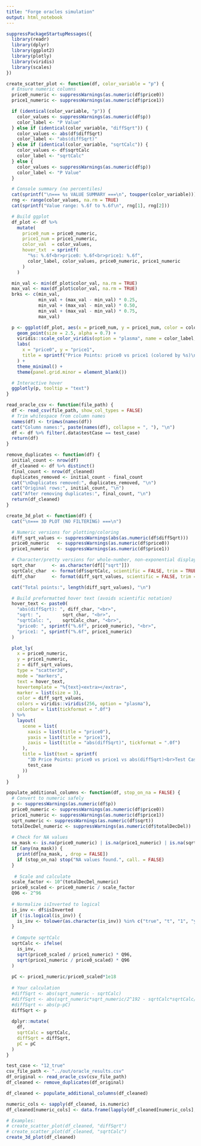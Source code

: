 ```yaml
---
title: "Forge oracles simulation"
output: html_notebook
---
```


```r
suppressPackageStartupMessages({
  library(readr)
  library(dplyr)
  library(ggplot2)
  library(plotly)
  library(viridis)
  library(scales)
})
```


```r
create_scatter_plot <- function(df, color_variable = "p") {
  # Ensure numeric columns
  price0_numeric <- suppressWarnings(as.numeric(df$price0))
  price1_numeric <- suppressWarnings(as.numeric(df$price1))

  if (identical(color_variable, "p")) {
    color_values <- suppressWarnings(as.numeric(df$p))
    color_label <- "P Value"
  } else if (identical(color_variable, "diffSqrt")) {
    color_values <- abs(df$diffSqrt)
    color_label <- "abs(diffSqrt)"
  } else if (identical(color_variable, "sqrtCalc")) {
    color_values <- df$sqrtCalc
    color_label <- "sqrtCalc"
  } else {
    color_values <- suppressWarnings(as.numeric(df$p))
    color_label <- "P Value"
  }

  # Console summary (no percentiles)
  cat(sprintf("\n=== %s VALUE SUMMARY ===\n", toupper(color_variable)))
  rng <- range(color_values, na.rm = TRUE)
  cat(sprintf("Value range: %.6f to %.6f\n", rng[1], rng[2]))

  # Build ggplot
  df_plot <- df %>%
    mutate(
      price0_num = price0_numeric,
      price1_num = price1_numeric,
      color_val  = color_values,
      hover_txt  = sprintf(
        "%s: %.6f<br>price0: %.6f<br>price1: %.6f",
        color_label, color_values, price0_numeric, price1_numeric
      )
    )

  min_val <- min(df_plot$color_val, na.rm = TRUE)
  max_val <- max(df_plot$color_val, na.rm = TRUE)
  brks <- c(min_val,
            min_val + (max_val - min_val) * 0.25,
            min_val + (max_val - min_val) * 0.50,
            min_val + (max_val - min_val) * 0.75,
            max_val)

  p <- ggplot(df_plot, aes(x = price0_num, y = price1_num, color = color_val, text = hover_txt)) +
    geom_point(size = 2.5, alpha = 0.7) +
    viridis::scale_color_viridis(option = "plasma", name = color_label, breaks = brks, labels = function(x) sprintf("%.6f", x)) +
    labs(
      x = "price0", y = "price1",
      title = sprintf("Price Points: price0 vs price1 (colored by %s)\nTest Case: %s", color_label, test_case)
    ) +
    theme_minimal() +
    theme(panel.grid.minor = element_blank())

  # Interactive hover
  ggplotly(p, tooltip = "text")
}
```

```r
read_oracle_csv <- function(file_path) {
  df <- read_csv(file_path, show_col_types = FALSE)
  # Trim whitespace from column names
  names(df) <- trimws(names(df))
  cat("Column names:", paste(names(df), collapse = ", "), "\n")
  df <- df %>% filter(.data$testCase == test_case)
  return(df)
}

remove_duplicates <- function(df) {
  initial_count <- nrow(df)
  df_cleaned <- df %>% distinct()
  final_count <- nrow(df_cleaned)
  duplicates_removed <- initial_count - final_count
  cat("\nDuplicates removed:", duplicates_removed, "\n")
  cat("Original rows:", initial_count, "\n")
  cat("After removing duplicates:", final_count, "\n")
  return(df_cleaned)
}
```

```r
create_3d_plot <- function(df) {
  cat("\n=== 3D PLOT (NO FILTERING) ===\n")

  # Numeric versions for plotting/coloring
  diff_sqrt_values <- suppressWarnings(abs(as.numeric(df$diffSqrt)))
  price0_numeric   <- suppressWarnings(as.numeric(df$price0))
  price1_numeric   <- suppressWarnings(as.numeric(df$price1))

  # Character/pretty versions for whole-number, non-exponential display
  sqrt_char      <- as.character(df[["sqrt"]])                    
  sqrtCalc_char  <- format(df$sqrtCalc, scientific = FALSE, trim = TRUE, digits = 22)
  diff_char      <- format(diff_sqrt_values, scientific = FALSE, trim = TRUE, digits = 22)

  cat("Total points:", length(diff_sqrt_values), "\n")

  # Build preformatted hover text (avoids scientific notation)
  hover_text <- paste0(
    "abs(diffSqrt): ", diff_char, "<br>",
    "sqrt: ",        sqrt_char, "<br>",
    "sqrtCalc: ",    sqrtCalc_char, "<br>",
    "price0: ", sprintf("%.6f", price0_numeric), "<br>",
    "price1: ", sprintf("%.6f", price1_numeric)
  )

  plot_ly(
    x = price0_numeric,
    y = price1_numeric,
    z = diff_sqrt_values,
    type = "scatter3d",
    mode = "markers",
    text = hover_text,
    hovertemplate = "%{text}<extra></extra>",
    marker = list(size = 3),
    color = diff_sqrt_values,
    colors = viridis::viridis(256, option = "plasma"),
    colorbar = list(tickformat = ".0f")
  ) %>%
    layout(
      scene = list(
        xaxis = list(title = "price0"),
        yaxis = list(title = "price1"),
        zaxis = list(title = "abs(diffSqrt)", tickformat = ".0f")
      ),
      title = list(text = sprintf(
        "3D Price Points: price0 vs price1 vs abs(diffSqrt)<br>Test Case: %s (Unfiltered)",
        test_case
      ))
    )
}
```

```r
populate_additional_columns <- function(df, stop_on_na = FALSE) {
  # Convert to numeric safely
  p <- suppressWarnings(as.numeric(df$p))
  price0_numeric <- suppressWarnings(as.numeric(df$price0))
  price1_numeric <- suppressWarnings(as.numeric(df$price1))
  sqrt_numeric <- suppressWarnings(as.numeric(df$sqrt))
  totalDecDel_numeric <- suppressWarnings(as.numeric(df$totalDecDel))
  
  # Check for NA values
  na_mask <- is.na(price0_numeric) | is.na(price1_numeric) | is.na(sqrt_numeric) | is.na(totalDecDel_numeric) | is.na(p)
  if (any(na_mask)) {
    print(df[na_mask, , drop = FALSE])
    if (stop_on_na) stop("NA values found.", call. = FALSE)
  }
  
   # Scale and calculate
  scale_factor <- 10^(totalDecDel_numeric)
  price0_scaled <- price0_numeric / scale_factor
  Q96 <- 2^96
  
  # Normalize isInverted to logical
  is_inv <- df$isInverted
  if (!is.logical(is_inv)) {
    is_inv <- tolower(as.character(is_inv)) %in% c("true", "t", "1", "yes")
  }
  
  # Compute sqrtCalc
  sqrtCalc <- ifelse(
    is_inv,
    sqrt(price0_scaled / price1_numeric) * Q96,
    sqrt(price1_numeric / price0_scaled) * Q96
  )
  
  pC <- price1_numeric/price0_scaled*1e18
  
  # Your calculation
  #diffSqrt <- abs(sqrt_numeric - sqrtCalc)
  #diffSqrt <- abs(sqrt_numeric*sqrt_numeric/2^192 - sqrtCalc*sqrtCalc/2^192)
  #diffSqrt <- abs(p-pC)
  diffSqrt <- p
  
  dplyr::mutate(
    df,
    sqrtCalc = sqrtCalc,
    diffSqrt = diffSqrt,
    pC = pC
  )
}

```

```r
test_case <- "12_true"
csv_file_path <- "../out/oracle_results.csv"
df_original <- read_oracle_csv(csv_file_path)
df_cleaned <- remove_duplicates(df_original)
```

```r
df_cleaned <- populate_additional_columns(df_cleaned)

numeric_cols <- sapply(df_cleaned, is.numeric)
df_cleaned[numeric_cols] <- data.frame(lapply(df_cleaned[numeric_cols], function(x) format(x, scientific = FALSE)))

# Examples:
# create_scatter_plot(df_cleaned, "diffSqrt")
# create_scatter_plot(df_cleaned, "sqrtCalc")
create_3d_plot(df_cleaned)
```
